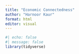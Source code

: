 ```yaml
---
title: "Economic Connectedness"
author: "Harnoor Kaur"
format: html
editor: visual
---
```


```r
#| echo: false
#| message: false
library(tidyverse)
```

```r

```